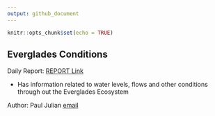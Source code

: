 ```yaml
---
output: github_document
---
```


```r
knitr::opts_chunk$set(echo = TRUE)
```

## Everglades Conditions 

Daily Report: [REPORT Link](https://swampthingecology.org/EvergladesConditions/report/REPORT.html)
  
  - Has information related to water levels, flows and other conditions through out the Everglades Ecosystem

Author: Paul Julian [email](mailto:pjulian@evergladesfoundation.org)